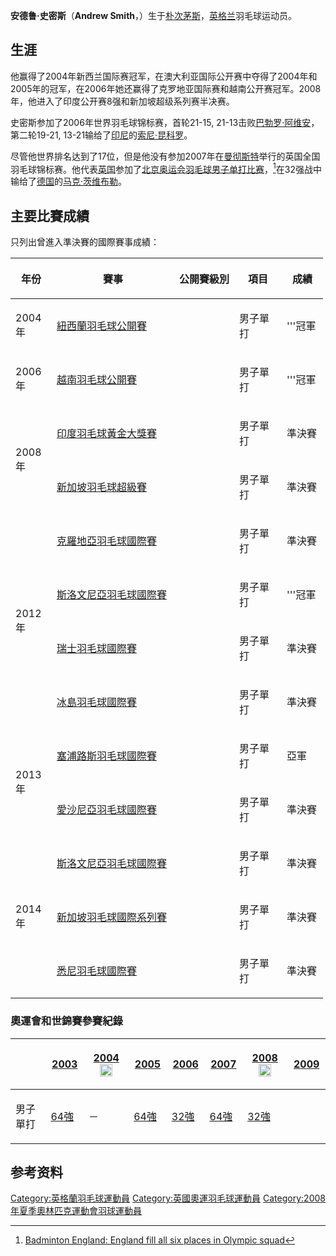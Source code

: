 {{noteTA|G1=Badminton}}
{{Infobox 羽球選手
| playername              = 安德鲁·史密斯<br/>{{lang|en|Andrew Smith}}
| image                   = 
| size                    = 
| caption                 = 
| birth_name              = 
| date_of_birth           = {{birth_date_and_age|1984|6|3}}
| place_of_birth          = {{ENG}}[[朴次茅斯|朴次茅斯]]
| height                  = {{height|m=1.79}}
| weight                  = 
| event                   = 男子單打
| country                 = {{ENG}}
| years_started           = 
| handedness              = 右手
| coach                   = 
| highest_ranking         = 第12位（男單）
| date_of_highest_ranking = 2007年4月5日<ref name="ranking">[http://bwfcontent.tournamentsoftware.com/ranking/player.aspx?id=7989&player=107858 BWF World Ranking - Ranking of Andrew SMITH (14078)]{{en}}</ref>
| current_ranking         = 第113位（男單）<br/>第1032位（男雙-[[Chris_Phillips|Phillips]]）
| date_of_current_ranking = 2014年12月4日 <ref>[http://bwfcontent.tournamentsoftware.com/ranking/category.aspx?id=7989&category=472 BWF World Ranking - BWF世界排名榜 (12/4/2014) - Men's singles]{{en}}</ref><ref>[http://bwfcontent.tournamentsoftware.com/ranking/category.aspx?id=7989&category=474 BWF World Ranking - BWF世界排名榜 (12/4/2014) - Men's doubles]{{en}}</ref>
| played                  = 266勝–218負（男單）<br/>4勝–1負（男雙）<br/>1勝–1負（混雙）
| titles                  = 
| bwf_profile             = 482146EE-2592-417D-B656-AF29F44516F3
| bwf_id                  = 14078
| updated                 = 2014年12月6日
}}
{{MedalTop}}
{{MedalSport | 男子[[羽毛球|羽毛球]]}}
{{MedalCountry | {{ENG}}}}
{{MedalCompetition | [[蘇迪曼盃|蘇迪曼盃]]}}
{{MedalBronze| [[2007年蘇迪曼盃|2007年 格拉斯哥]] | [[2007年蘇迪曼盃|混合團體]]}}
{{MedalBottom}}
'''安德鲁·史密斯'''（'''Andrew Smith'''，{{bd|1984年|6月3日|||Smith}}）生于[[朴次茅斯|朴次茅斯]]，[[英格兰|英格兰]]羽毛球运动员。

== 生涯 ==
他赢得了2004年新西兰国际赛冠军，在澳大利亚国际公开赛中夺得了2004年和2005年的冠军，在2006年她还赢得了克罗地亚国际赛和越南公开赛冠军。2008年，他进入了印度公开赛8强和新加坡超级系列赛半决赛。

史密斯参加了2006年世界羽毛球锦标赛，首轮21-15, 21-13击败[[巴勃罗·阿维安|巴勃罗·阿维安]]，第二轮19-21, 13-21输给了[[印尼|印尼]]的[[索尼·昆科罗|索尼·昆科罗]]。

尽管他世界排名达到了17位，但是他没有参加2007年在[[曼彻斯特|曼彻斯特]]举行的英国全国羽毛球锦标赛。他代表[[英国|英国]]参加了[[2008年夏季奧林匹克運動會羽毛球男子單打比賽|北京奥运会羽毛球男子单打比赛]]，<ref>[http://badmintonengland.nemisys.uk.com/show_news.asp?section=000100010034&sectionTitle=News&itemID=1456 Badminton England: England fill all six places in Olympic squad]{{dead link|date=2017年12月 |bot=InternetArchiveBot |fix-attempted=yes }}</ref>在32强战中输给了[[德国|德国]]的[[马克·茨维布勒|马克·茨维布勒]]。

==主要比賽成績==
只列出曾進入準決賽的國際賽事成績：
{| class=wikitable style="text-align:center; font-size:small;" 
!width="50"|年份
!width="180"|賽事
!width="80"|公開賽級別
!width="60"|項目
!width="50"|成績
|-
!rowspan="1"|2004年
|[[紐西蘭羽毛球公開賽|紐西蘭羽毛球公開賽]]
|
|男子單打
|bgcolor="gold"|'''冠軍
|-
!rowspan="1"|2006年
|[[越南羽毛球公開賽|越南羽毛球公開賽]]
|
|男子單打
|bgcolor="gold"|'''冠軍
|-
!rowspan="2"|2008年
|[[2008年印度羽毛球黃金大獎賽|印度羽毛球黃金大獎賽]]
|{{BWFGPG}}
|男子單打
|bgcolor="#b8860b"|準決賽
|-
|[[2008年新加坡羽毛球超級賽|新加坡羽毛球超級賽]]
|{{BWFSS}}
|男子單打
|bgcolor="#b8860b"|準決賽
|-
!rowspan="4"|2012年
|[[2012年克羅地亞羽毛球國際賽|克羅地亞羽毛球國際賽]]
|{{BWFIS}}
|男子單打
|bgcolor="#b8860b"|準決賽
|-
|[[2012年斯洛文尼亞羽毛球國際賽|斯洛文尼亞羽毛球國際賽]]
|{{BWFIS}}
|男子單打
|bgcolor="gold"|'''冠軍
|-
|[[2012年瑞士羽毛球國際賽|瑞士羽毛球國際賽]]
|{{BWFIC}}
|男子單打
|bgcolor="#b8860b"|準決賽
|-
|[[2012年冰島羽毛球國際賽|冰島羽毛球國際賽]]
|{{BWFIS}}
|男子單打
|bgcolor="#b8860b"|準決賽
|-
!rowspan="2"|2013年
|[[2013年塞浦路斯羽毛球國際賽|塞浦路斯羽毛球國際賽]]
|{{BWFIS}}
|男子單打
|bgcolor="silver"|亞軍
|-
|[[2013年愛沙尼亞羽毛球國際賽|愛沙尼亞羽毛球國際賽]]
|{{BWFIS}}
|男子單打
|bgcolor="#b8860b"|準決賽
|-
!rowspan="3"|2014年
|[[2014年斯洛文尼亞羽毛球國際賽|斯洛文尼亞羽毛球國際賽]]
|{{BWFIS}}
|男子單打
|bgcolor="#b8860b"|準決賽
|-
|[[2014年新加坡羽毛球國際系列賽|新加坡羽毛球國際系列賽]]
|{{BWFIS}}
|男子單打
|bgcolor="#b8860b"|準決賽
|-
|[[2014年悉尼羽毛球國際賽|悉尼羽毛球國際賽]]
|{{BWFIC}}
|男子單打
|bgcolor="#b8860b"|準決賽
|}
{{BWF賽事級別索引}}

===奧運會和世錦賽參賽紀錄===
{| class=wikitable style="text-align:center; font-size:small;" 
!
!width="50"|[[2003年世界羽毛球錦標賽|2003]]
!width="80"|[[2004年夏季奧林匹克運動會羽毛球比賽|2004]] [[File:Olympic_rings_without_rims.svg|20px]]
!width="50"|[[2005年世界羽毛球錦標賽|2005]]
!width="50"|[[2006年世界羽毛球錦標賽|2006]]
!width="50"|[[2007年世界羽毛球錦標賽|2007]]
!width="80"|[[2008年夏季奧林匹克運動會羽毛球比賽|2008]] [[File:Olympic_rings_without_rims.svg|20px]]
!width="50"|[[2009年世界羽毛球錦標賽|2009]]
|-
!width="80"|男子單打
|[[2003年世界羽毛球錦標賽男子單打項目|64強]]
|－
|[[2005年世界羽毛球錦標賽男子單打項目|64強]]
|[[2006年世界羽毛球錦標賽男子單打項目|32強]]
|[[2007年世界羽毛球錦標賽男子單打項目|64強]]
|[[2008年夏季奧林匹克運動會羽毛球男子單打比賽|32強]]
|{{nowrap|[[2009年世界羽毛球錦標賽男子單打項目|64強]] (退賽)}}
|}

== 参考资料 ==
{{Reflist}}

{{DEFAULTSORT:Smith, Andrew}}
[[Category:英格蘭羽毛球運動員|Category:英格蘭羽毛球運動員]]
[[Category:英國奧運羽毛球運動員|Category:英國奧運羽毛球運動員]]
[[Category:2008年夏季奧林匹克運動會羽球運動員|Category:2008年夏季奧林匹克運動會羽球運動員]]